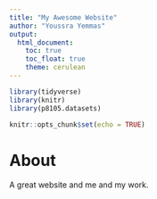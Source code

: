 ```yaml
---
title: "My Awesome Website"
author: "Youssra Yemmas"
output: 
  html_document:
    toc: true
    toc_float: true
    theme: cerulean
---
```


```r
library(tidyverse)
library(knitr)
library(p8105.datasets)

knitr::opts_chunk$set(echo = TRUE)
```

# About

A great website and me and my work. 
